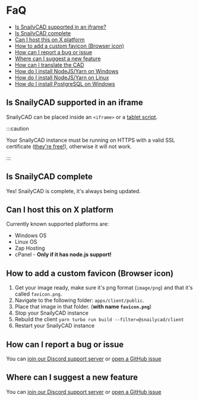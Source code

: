 # FaQ

- [Is SnailyCAD supported in an iframe?](#is-snailycad-supported-in-an-iframe)
- [Is SnailyCAD complete](#is-snailycad-complete)
- [Can I host this on X platform](#can-i-host-this-on-x-platform)
- [How to add a custom favicon (Browser icon)](#how-to-add-a-custom-favicon-browser-icon)
- [How can I report a bug or issue](#how-can-i-report-a-bug-or-issue)
- [Where can I suggest a new feature](#where-can-i-suggest-a-new-feature)
- [How can I translate the CAD](/docs/features/translating)
- [How do I install NodeJS/Yarn on Windows](/docs/guides/how-to-install-node-yarn-npm)
- [How do I install NodeJS/Yarn on Linux](/docs/guides/how-to-install-node-yarn-npm-linux)
- [How do I install PostgreSQL on Windows](/docs/guides/how-to-install-postgresql)

## Is SnailyCAD supported in an iframe

SnailyCAD can be placed inside an `<iframe>` or a [tablet script](https://github.com/Local9/basic-fivem-iframe).

:::caution

Your SnailyCAD instance must be running on HTTPS with a valid SSL certificate ([they're free!](https://letsencrypt.org/)), otherwise it will not work.

:::

## Is SnailyCAD complete

Yes! SnailyCAD is complete, it's always being updated.

## Can I host this on X platform

Currently known supported platforms are:

- Windows OS
- Linux OS
- Zap Hosting
- cPanel - **Only if it has node.js support!**

## How to add a custom favicon (Browser icon)

1. Get your image ready, make sure it's png format (`image/png`) and that it's called `favicon.png`.
2. Navigate to the following folder: `apps/client/public`.
3. Place that image in that folder. (**with name `favicon.png`**)
4. Stop your SnailyCAD instance
5. Rebuild the client `yarn turbo run build --filter=@snailycad/client`
6. Restart your SnailyCAD instance

## How can I report a bug or issue

You can [join our Discord support server](https://discord.gg/eGnrPqEH7U) or [open a GitHub issue](https://github.com/SnailyCAD/snaily-cadv4/issues/new/choose)

## Where can I suggest a new feature

You can [join our Discord support server](https://discord.gg/eGnrPqEH7U) or [open a GitHub issue](https://github.com/SnailyCAD/snaily-cadv4/issues/new/choose)
